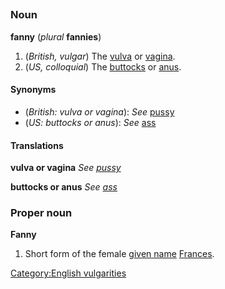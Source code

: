 =={{en}}==
===Noun===
'''fanny''' (''plural'' '''fannies''')

#(''British, vulgar'') The [[vulva]] or [[vagina]].
#(''US, colloquial'') The [[buttocks]] or [[anus]].

====Synonyms====
*(''British: vulva or vagina''): ''See'' [[pussy]]
*(''US: buttocks or anus''): ''See'' [[ass]]

====Translations====

'''vulva or vagina'''
''See [[pussy]]''

'''buttocks or anus'''
''See [[ass]]''

===Proper noun===
'''Fanny'''

#Short form of the female [[given name]] [[Frances]].
[[Category:English vulgarities]]